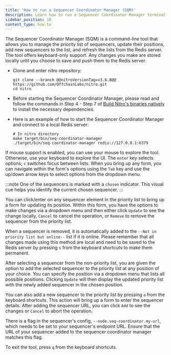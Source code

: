 ```yaml
---
title: 'How to run a Sequencer Coordinator Manager (SQM)'
description: Learn how to run a Sequencer Coordinator Manager terminal UI tool on your local machine.
sidebar_position: 10
content_type: how-to
---
```



The Sequencer Coordinator Manager (SQM) is a command-line tool that allows you to manage the priority list of sequencers, update their positions, add new
sequencers to the list, and refresh the lists from the Redis server. The tool offers keyboard-only support. Any changes you make are stored locally until you
choose to save and push them to the Redis server.

- Clone and enter nitro repository:

  ```shell
  git clone --branch @@nitroVersionTag=v3.6.8@@ https://github.com/OffchainLabs/nitro.git
  cd nitro
  ```

- Before starting the Sequencer Coordinator Manager, please read and follow the commands in Step 4 - Step 7 of
  [Build Nitro's binaries natively](../nitro/01-build-nitro-locally.mdx#build-nitros-binaries-natively) to install the necessary dependencies.

- Here is an example of how to start the Sequencer Coordinator Manager and connect to a local Redis server:
  ```shell
  # In nitro directory
  make target/bin/seq-coordinator-manager
  ./target/bin/seq-coordinator-manager redis://127.0.0.1:6379
  ```

If mouse support is enabled, you can use your mouse to explore the tool. Otherwise, use your keyboard to explore the UI. The `enter` key selects options; `c`
switches focus between lists. When you bring up any form, you can navigate within the form's options using the `Tab` key and use the up/down arrow keys to
select options from the dropdown menu.

<ImageZoom src="/img/run-node-seq-coordinator-manager.png" alt="Sequencer coordinator manager" className="img-600px" />

:::note One of the sequencers is marked with a `chosen` indicator. This visual cue helps you identify the current chosen sequencer. :::

You can click/enter on any sequencer element in the priority list to bring up a form for updating its position. Within this form, you have the options to make
changes via a dropdown menu and then either click `Update` to see the change locally, `Cancel` to cancel the operation, or `Remove` to remove the sequencer from
the priority list.

When a sequencer is removed, it is automatically added to the `--Not in priority list but online--` list if it is online. Please remember that all changes made
using this method are local and need to be saved to the Redis server by pressing `s` from the keyboard shortcuts to make them permanent.

<ImageZoom src="/img/run-node-change-priority.png" alt="Change priority" className="img-600px" />

After selecting a sequencer from the non-priority list, you are given the option to add the selected sequencer to the priority list at any position of your
choice. You can specify the position via a dropdown menu that lists all possible positions. Clicking `Update` will then display the updated priority list with
the newly added sequencer in the chosen position.

<ImageZoom src="/img/run-node-add-to-priority.png" alt="Add to priority" className="img-600px" />

You can also add a new sequencer to the priority list by pressing `a` from the keyboard shortcuts. This action will bring up a form to enter the sequencer
details. After adding the sequencer URL, you can click `Add` to see the changes or `Cancel` to abort the operation.

There is a flag in the sequencer's config, `--node.seq-coordinator.my-url`, which needs to be set to your sequencer's endpoint URL. Ensure that the URL of your
sequencer added to the sequencer coordinator manager matches this flag.

<ImageZoom src="/img/run-node-add-new-seq.png" alt="Add new Sequencer" className="img-600px" />

To exit the tool, press `q` from the keyboard shortcuts.

